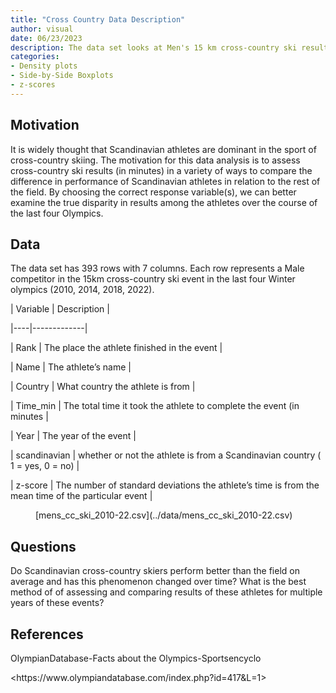 ```yaml
---
title: "Cross Country Data Description"
author: visual
date: 06/23/2023
description: The data set looks at Men's 15 km cross-country ski results from the 2010, 2014, 2018, and 2022 Winter Olympics.
categories: 
- Density plots
- Side-by-Side Boxplots
- z-scores
---
```


## Motivation

It is widely thought that Scandinavian athletes are dominant in the sport of cross-country skiing. The motivation for this data analysis is to assess cross-country ski results (in minutes) in a variety of ways to compare the difference in performance of Scandinavian athletes in relation to the rest of the field. By choosing the correct response variable(s), we can better examine the true disparity in results among the athletes over the course of the last four Olympics.

## Data

The data set has 393 rows with 7 columns. Each row represents a Male competitor in the 15km cross-country ski event in the last four Winter olympics (2010, 2014, 2018, 2022).

\| Variable \| Description \|

\|\-\-\--\|\-\-\-\-\-\-\-\-\-\-\-\--\|

\| Rank \| The place the athlete finished in the event \|

\| Name \| The athlete's name \|

\| Country \| What country the athlete is from \|

\| Time_min \| The total time it took the athlete to complete the event (in minutes \|

\| Year \| The year of the event \|

\| scandinavian \| whether or not the athlete is from a Scandinavian country ( 1 = yes, 0 = no) \|

\| z-score \| The number of standard deviations the athlete's time is from the mean time of the particular event \|

:   \[mens_cc_ski_2010-22.csv\](../data/mens_cc_ski_2010-22.csv)

## Questions

Do Scandinavian cross-country skiers perform better than the field on average and has this phenomenon changed over time? What is the best method of of assessing and comparing results of these athletes for multiple years of these events?

## References

OlympianDatabase-Facts about the Olympics-Sportsencyclo

\<https://www.olympiandatabase.com/index.php?id=417&L=1\>
